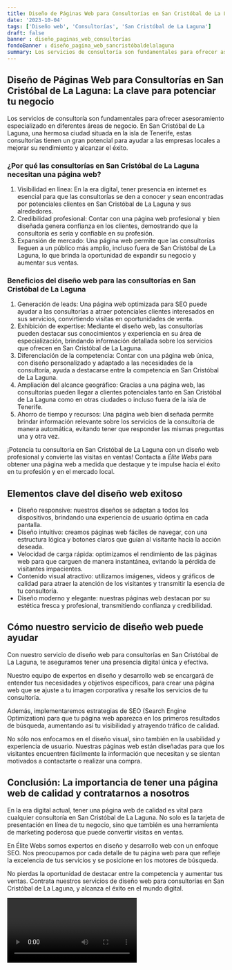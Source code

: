 ```yaml
---
title: Diseño de Páginas Web para Consultorías en San Cristóbal de La Laguna
date: '2023-10-04'
tags: ['Diseño web', 'Consultorías', 'San Cristóbal de La Laguna']
draft: false
banner : diseño_paginas_web_consultorías
fondoBanner : diseño_pagina_web_sancristóbaldelalaguna
summary: Los servicios de consultoría son fundamentales para ofrecer asesoramiento especializado en diferentes áreas de negocio. En San Cristóbal de La Laguna, una hermosa ciudad situada en la isla de Tenerife, estas consultorías tienen un gran potencial para ayudar a las empresas locales a mejorar su rendimiento y alcanzar el éxito.
---
```


## Diseño de Páginas Web para Consultorías en San Cristóbal de La Laguna: La clave para potenciar tu negocio

Los servicios de consultoría son fundamentales para ofrecer asesoramiento especializado en diferentes áreas de negocio. En San Cristóbal de La Laguna, una hermosa ciudad situada en la isla de Tenerife, estas consultorías tienen un gran potencial para ayudar a las empresas locales a mejorar su rendimiento y alcanzar el éxito.

### ¿Por qué las consultorías en San Cristóbal de La Laguna necesitan una página web?

1. Visibilidad en línea: En la era digital, tener presencia en internet es esencial para que las consultorías se den a conocer y sean encontradas por potenciales clientes en San Cristóbal de La Laguna y sus alrededores.
2. Credibilidad profesional: Contar con una página web profesional y bien diseñada genera confianza en los clientes, demostrando que la consultoría es seria y confiable en su profesión.
3. Expansión de mercado: Una página web permite que las consultorías lleguen a un público más amplio, incluso fuera de San Cristóbal de La Laguna, lo que brinda la oportunidad de expandir su negocio y aumentar sus ventas.

### Beneficios del diseño web para las consultorías en San Cristóbal de La Laguna

1. Generación de leads: Una página web optimizada para SEO puede ayudar a las consultorías a atraer potenciales clientes interesados en sus servicios, convirtiendo visitas en oportunidades de venta.
2. Exhibición de expertise: Mediante el diseño web, las consultorías pueden destacar sus conocimientos y experiencia en su área de especialización, brindando información detallada sobre los servicios que ofrecen en San Cristóbal de La Laguna.
3. Diferenciación de la competencia: Contar con una página web única, con diseño personalizado y adaptado a las necesidades de la consultoría, ayuda a destacarse entre la competencia en San Cristóbal de La Laguna.
4. Ampliación del alcance geográfico: Gracias a una página web, las consultorías pueden llegar a clientes potenciales tanto en San Cristóbal de La Laguna como en otras ciudades o incluso fuera de la isla de Tenerife.
5. Ahorro de tiempo y recursos: Una página web bien diseñada permite brindar información relevante sobre los servicios de la consultoría de manera automática, evitando tener que responder las mismas preguntas una y otra vez.

¡Potencia tu consultoría en San Cristóbal de La Laguna con un diseño web profesional y convierte las visitas en ventas! Contacta a *Élite Webs* para obtener una página web a medida que destaque y te impulse hacia el éxito en tu profesión y en el mercado local.

<GifSeo />

<Cta />

## Elementos clave del diseño web exitoso

- Diseño responsive: nuestros diseños se adaptan a todos los dispositivos, brindando una experiencia de usuario óptima en cada pantalla.
- Diseño intuitivo: creamos páginas web fáciles de navegar, con una estructura lógica y botones claros que guían al visitante hacia la acción deseada.
- Velocidad de carga rápida: optimizamos el rendimiento de las páginas web para que carguen de manera instantánea, evitando la pérdida de visitantes impacientes.
- Contenido visual atractivo: utilizamos imágenes, videos y gráficos de calidad para atraer la atención de los visitantes y transmitir la esencia de tu consultoría.
- Diseño moderno y elegante: nuestras páginas web destacan por su estética fresca y profesional, transmitiendo confianza y credibilidad.

## Cómo nuestro servicio de diseño web puede ayudar

Con nuestro servicio de diseño web para consultorías en San Cristóbal de La Laguna, te aseguramos tener una presencia digital única y efectiva. 

Nuestro equipo de expertos en diseño y desarrollo web se encargará de entender tus necesidades y objetivos específicos, para crear una página web que se ajuste a tu imagen corporativa y resalte los servicios de tu consultoría.

Además, implementaremos estrategias de SEO (Search Engine Optimization) para que tu página web aparezca en los primeros resultados de búsqueda, aumentando así tu visibilidad y atrayendo tráfico de calidad.

No sólo nos enfocamos en el diseño visual, sino también en la usabilidad y experiencia de usuario. Nuestras páginas web están diseñadas para que los visitantes encuentren fácilmente la información que necesitan y se sientan motivados a contactarte o realizar una compra.

## Conclusión: La importancia de tener una página web de calidad y contratarnos a nosotros

En la era digital actual, tener una página web de calidad es vital para cualquier consultoría en San Cristóbal de La Laguna. No solo es la tarjeta de presentación en línea de tu negocio, sino que también es una herramienta de marketing poderosa que puede convertir visitas en ventas.

En Élite Webs somos expertos en diseño y desarrollo web con un enfoque SEO. Nos preocupamos por cada detalle de tu página web para que refleje la excelencia de tus servicios y se posicione en los motores de búsqueda.

No pierdas la oportunidad de destacar entre la competencia y aumentar tus ventas. Contrata nuestros servicios de diseño web para consultorías en San Cristóbal de La Laguna, y alcanza el éxito en el mundo digital.

<Video />

<CtaBot job='Consultorías' city='San Cristóbal de La Laguna'/>

<Gmaps query='San Cristóbal de La Laguna+españa+maps' />